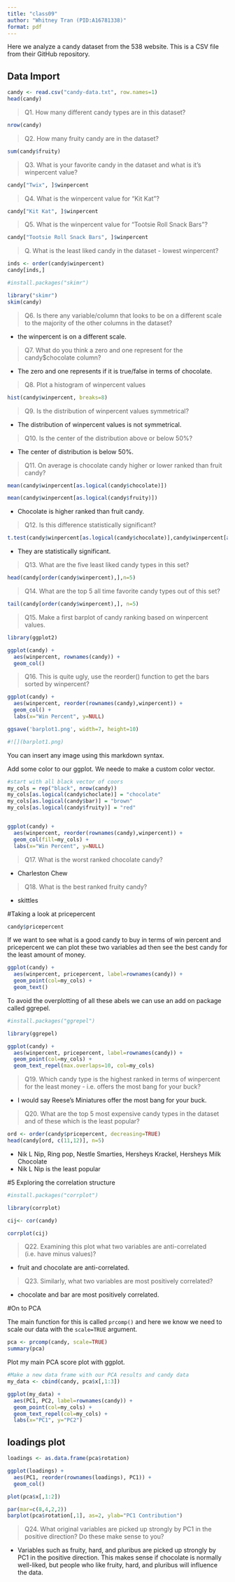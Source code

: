 ```yaml
---
title: "class09"
author: "Whitney Tran (PID:A16781338)"
format: pdf
---
```


Here we analyze a candy dataset from the 538 website. This is a CSV file from their GitHub repository.

## Data Import

```r
candy <- read.csv("candy-data.txt", row.names=1)
head(candy)
```

>Q1. How many different candy types are in this dataset?

```r
nrow(candy)
```

>Q2. How many fruity candy are in the dataset?

```r
sum(candy$fruity)
```

>Q3. What is your favorite candy in the dataset and what is it’s winpercent value?

```r
candy["Twix", ]$winpercent
```

>Q4. What is the winpercent value for “Kit Kat”?

```r
candy["Kit Kat", ]$winpercent
```

>Q5. What is the winpercent value for “Tootsie Roll Snack Bars”?

```r
candy["Tootsie Roll Snack Bars", ]$winpercent
```

>Q. What is the least liked candy in the dataset - lowest winpercent?

```r
inds <- order(candy$winpercent)
candy[inds,]
```

```r
#install.packages("skimr")
```

```r
library("skimr")
skim(candy)
```


>Q6. Is there any variable/column that looks to be on a different scale to the majority of the other columns in the dataset?

- the winpercent is on a different scale.

>Q7. What do you think a zero and one represent for the candy$chocolate column?

- The zero and one represents if it is true/false in terms of chocolate.


>Q8. Plot a histogram of winpercent values

```r

hist(candy$winpercent, breaks=8)
```



>Q9. Is the distribution of winpercent values symmetrical?

- The distribution of winpercent values is not symmetrical.

>Q10. Is the center of the distribution above or below 50%?

- The center of distribution is below 50%.


>Q11. On average is chocolate candy higher or lower ranked than fruit candy?

```r
mean(candy$winpercent[as.logical(candy$chocolate)])

mean(candy$winpercent[as.logical(candy$fruity)])
```

- Chocolate is higher ranked than fruit candy.

>Q12. Is this difference statistically significant?

```r
t.test(candy$winpercent[as.logical(candy$chocolate)],candy$winpercent[as.logical(candy$fruity)])


```

- They are statistically significant.


>Q13. What are the five least liked candy types in this set?


```r
head(candy[order(candy$winpercent),],n=5)
```

>Q14. What are the top 5 all time favorite candy types out of this set?

```r
tail(candy[order(candy$winpercent),], n=5)
```


>Q15. Make a first barplot of candy ranking based on winpercent values.

```r
library(ggplot2)

ggplot(candy) +
  aes(winpercent, rownames(candy)) +
  geom_col()
```

>Q16. This is quite ugly, use the reorder() function to get the bars sorted by winpercent?

```r

ggplot(candy) +
  aes(winpercent, reorder(rownames(candy),winpercent)) +
  geom_col() +
  labs(x="Win Percent", y=NULL)

ggsave('barplot1.png', width=7, height=10)
```

```r
#![](barplot1.png)
```


You can insert any image using this markdown syntax.

Add some color to our ggplot. We neede to make a custom color vector.

```r
#start with all black vector of coors
my_cols = rep("black", nrow(candy))
my_cols[as.logical(candy$choclate)] = "chocolate"
my_cols[as.logical(candy$bar)] = "brown"
my_cols[as.logical(candy$fruity)] = "red"


ggplot(candy) +
  aes(winpercent, reorder(rownames(candy),winpercent)) +
  geom_col(fill=my_cols) +
  labs(x="Win Percent", y=NULL)
```


>Q17. What is the worst ranked chocolate candy?

- Charleston Chew

>Q18. What is the best ranked fruity candy?

- skittles 

#Taking a look at pricepercent

```r
candy$pricepercent
```


If we want to see what is a good candy to buy in terms of win percent and pricepercent we can plot these two variables ad then see the best candy for the least amount of money.

```r
ggplot(candy) +
  aes(winpercent, pricepercent, label=rownames(candy)) +
  geom_point(col=my_cols) +
  geom_text()
```


To avoid the overplotting of all these abels we can use an add on package called ggrepel.

```r
#install.packages("ggrepel")
```


```r
library(ggrepel)

ggplot(candy) +
  aes(winpercent, pricepercent, label=rownames(candy)) +
  geom_point(col=my_cols) +
  geom_text_repel(max.overlaps=10, col=my_cols)
```



>Q19. Which candy type is the highest ranked in terms of winpercent for the least money - i.e. offers the most bang for your buck?

- I would say Reese's Miniatures offer the most bang for your buck.




>Q20. What are the top 5 most expensive candy types in the dataset and of these which is the least popular?

```r
ord <- order(candy$pricepercent, decreasing=TRUE)
head(candy[ord, c(11,12)], n=5)
```

- Nik L Nip, Ring pop, Nestle Smarties, Hersheys Krackel, Hersheys Milk Chocolate
- Nik L Nip is the least popular

#5 Exploring the correlation structure

```r
#install.packages("corrplot")
```

```r
library(corrplot)

cij<- cor(candy)

corrplot(cij)
```

>Q22. Examining this plot what two variables are anti-correlated (i.e. have minus values)?

- fruit and chocolate are anti-correlated.

>Q23. Similarly, what two variables are most positively correlated?

- chocolate and bar are most positively correlated.

#On to PCA

The main function for this is called `prcomp()` and here we know we need to scale our data with the `scale=TRUE` argument.

```r
pca <- prcomp(candy, scale=TRUE)
summary(pca)
```

Plot my main PCA score plot with ggplot.

```r
#Make a new data frame with our PCA results and candy data
my_data <- cbind(candy, pca$x[,1:3])
```

```r
ggplot(my_data) +
  aes(PC1, PC2, label=rownames(candy)) +
  geom_point(col=my_cols) +
  geom_text_repel(col=my_cols) + 
  labs(x="PC1", y="PC2")
```

## loadings plot

```r
loadings <- as.data.frame(pca$rotation)

ggplot(loadings) +
  aes(PC1, reorder(rownames(loadings), PC1)) +
  geom_col()
```


```r
plot(pca$x[,1:2])
```


```r
par(mar=c(8,4,2,2))
barplot(pca$rotation[,1], as=2, ylab="PC1 Contribution")
```

>Q24. What original variables are picked up strongly by PC1 in the positive direction? Do these make sense to you?

- Variables such as fruity, hard, and pluribus are picked up strongly by PC1 in the positive direction. This makes sense if chocolate is normally well-liked, but people who like fruity, hard, and pluribus will influence the data.


